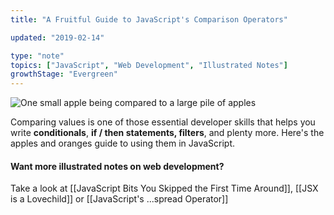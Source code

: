 ```yaml
---
title: "A Fruitful Guide to JavaScript's Comparison Operators"

updated: "2019-02-14"

type: "note"
topics: ["JavaScript", "Web Development", "Illustrated Notes"]
growthStage: "Evergreen"
---
```


![One small apple being compared to a large pile of apples](https://res.cloudinary.com/dg3gyk0gu/image/upload/c_scale,w_400/v1592833720/maggieappleton.com/egghead-course-notes/fruit-comparison/thumb_2x.png)

<IntroParagraph>

Comparing values is one of those essential developer skills that helps you write **conditionals**, **if / then statements, filters**, and plenty more. Here's the apples and oranges guide to using them in JavaScript.

</IntroParagraph>

<BasicImage
    alt="Javascript's comparison operators give us a way of comparing values"
    src="https://res.cloudinary.com/dg3gyk0gu/image/upload/v1592262865/maggieappleton.com/egghead-course-notes/fruit-comparison/FruitComparison_P1.png"
/>

<BasicImage
    alt="Equality comes in loose and strict varieties. You should always use strict equality."
    src="https://res.cloudinary.com/dg3gyk0gu/image/upload/v1592262864/maggieappleton.com/egghead-course-notes/fruit-comparison/FruitComparison_P2.png"
/>

<BasicImage
    alt="Inequality follows the same loose and strict rules as equality"
    src="https://res.cloudinary.com/dg3gyk0gu/image/upload/v1592262862/maggieappleton.com/egghead-course-notes/fruit-comparison/FruitComparison_P3.png"
/>

<BasicImage
    alt="Relational equality let's us check which value is greater"
    src="https://res.cloudinary.com/dg3gyk0gu/image/upload/v1592262863/maggieappleton.com/egghead-course-notes/fruit-comparison/FruitComparison_P4.png"
/>

#### Want more illustrated notes on web development?

Take a look at [[JavaScript Bits You Skipped the First Time Around]], [[JSX is a Lovechild]] or [[JavaScript's ...spread Operator]]

